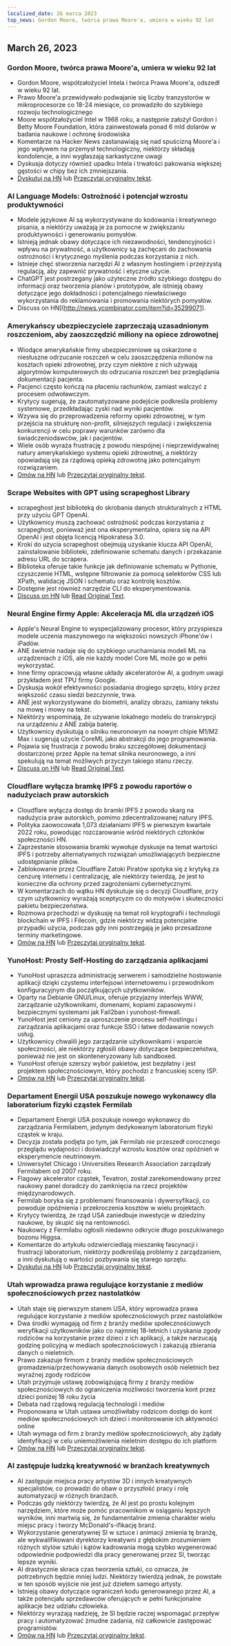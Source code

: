 ```yaml
---
localized_date: 26 marca 2023
top_news: Gordon Moore, twórca prawa Moore'a, umiera w wieku 92 lat
---
```










<CallToAction />

<Steps>

## March 26, 2023

### Gordon Moore, twórca prawa Moore'a, umiera w wieku 92 lat

- Gordon Moore, współzałożyciel Intela i twórca Prawa Moore'a, odszedł w wieku 92 lat.
- Prawo Moore'a przewidywało podwajanie się liczby tranzystorów w mikroprocesorze co 18-24 miesiące, co prowadziło do szybkiego rozwoju technologicznego
- Moore współzałożyciel Intel w 1968 roku, a następnie założył Gordon i Betty Moore Foundation, która zainwestowała ponad 6 mld dolarów w badania naukowe i ochronę środowiska
- Komentarze na Hacker News zastanawiają się nad spuścizną Moore'a i jego wpływem na przemysł technologiczny, niektórzy składają kondolencje, a inni wygłaszają sarkastyczne uwagi
- Dyskusja dotyczy również upadku Intela i trwałości pakowania większej gęstości w chipy bez ich zmniejszania.
- [Dyskutuj na HN](http://news.ycombinator.com/item?id=35297420) lub [Przeczytaj oryginalny tekst](https://www.moore.org/article-detail?newsUrlName=in-memoriam-gordon-moore-1929-2023).

### AI Language Models: Ostrożność i potencjał wzrostu produktywności

- Modele językowe AI są wykorzystywane do kodowania i kreatywnego pisania, a niektórzy uważają je za pomocne w zwiększaniu produktywności i generowaniu pomysłów.
- Istnieją jednak obawy dotyczące ich niezawodności, tendencyjności i wpływu na prywatność, a użytkownicy są zachęcani do zachowania ostrożności i krytycznego myślenia podczas korzystania z nich.
- Istnieje chęć stworzenia narzędzi AI z własnym hostingiem i przejrzystą regulacją, aby zapewnić prywatność i etyczne użycie.
- ChatGPT jest postrzegany jako użyteczne źródło szybkiego dostępu do informacji oraz tworzenia planów i prototypów, ale istnieją obawy dotyczące jego dokładności i potencjalnego niewłaściwego wykorzystania do reklamowania i promowania niektórych pomysłów.
- Discuss on HN](http://news.ycombinator.com/item?id=35299071).

### Amerykańscy ubezpieczyciele zaprzeczają uzasadnionym roszczeniom, aby zaoszczędzić miliony na opiece zdrowotnej

- Wiodące amerykańskie firmy ubezpieczeniowe są oskarżone o niesłuszne odrzucanie roszczeń w celu zaoszczędzenia milionów na kosztach opieki zdrowotnej, przy czym niektóre z nich używają algorytmów komputerowych do odrzucania roszczeń bez przeglądania dokumentacji pacjenta.
- Pacjenci często kończą na płaceniu rachunków, zamiast walczyć z procesem odwoławczym.
- Krytycy sugerują, że zautomatyzowane podejście podkreśla problemy systemowe, przedkładając zyski nad wyniki pacjentów.
- Wzywa się do przeprowadzenia reformy opieki zdrowotnej, w tym przejścia na strukturę non-profit, silniejszych regulacji i zwiększenia konkurencji w celu poprawy warunków zarówno dla świadczeniodawców, jak i pacjentów.
- Wiele osób wyraża frustrację z powodu niespójnej i nieprzewidywalnej natury amerykańskiego systemu opieki zdrowotnej, a niektórzy opowiadają się za rządową opieką zdrowotną jako potencjalnym rozwiązaniem.
- [Omów na HN](http://news.ycombinator.com/item?id=35304017) lub [Przeczytaj oryginalny tekst](https://www.propublica.org/article/cigna-pxdx-medical-health-insurance-rejection-claims).

### Scrape Websites with GPT using scrapeghost Library

- scrapeghost jest biblioteką do skrobania danych strukturalnych z HTML przy użyciu GPT OpenAI.
- Użytkownicy muszą zachować ostrożność podczas korzystania z scrapeghost, ponieważ jest ona eksperymentalna, opiera się na API OpenAI i jest objęta licencją Hipokratesa 3.0.
- Kroki do użycia scrapeghost obejmują uzyskanie klucza API OpenAI, zainstalowanie biblioteki, zdefiniowanie schematu danych i przekazanie adresu URL do scrapera.
- Biblioteka oferuje takie funkcje jak definiowanie schematu w Pythonie, czyszczenie HTML, wstępne filtrowanie za pomocą selektorów CSS lub XPath, walidację JSON i schematu oraz kontrolę kosztów.
- Dostępne jest również narzędzie CLI do eksperymentowania.
- [Discuss on HN](http://news.ycombinator.com/item?id=35305655) lub [Read Original Text](https://jamesturk.github.io/scrapeghost/).

### Neural Engine firmy Apple: Akceleracja ML dla urządzeń iOS

- Apple's Neural Engine to wyspecjalizowany procesor, który przyspiesza modele uczenia maszynowego na większości nowszych iPhone'ów i iPadów.
- ANE świetnie nadaje się do szybkiego uruchamiania modeli ML na urządzeniach z iOS, ale nie każdy model Core ML może go w pełni wykorzystać.
- Inne firmy opracowują własne układy akceleratorów AI, a godnym uwagi przykładem jest TPU firmy Google.
- Dyskusja wokół efektywności posiadania drogiego sprzętu, który przez większość czasu siedzi bezczynnie, trwa.
- ANE jest wykorzystywane do biometrii, analizy obrazu, zamiany tekstu na mowę i mowy na tekst.
- Niektórzy wspominają, że używanie lokalnego modelu do transkrypcji na urządzeniu z ANE zabija baterię.
- Użytkownicy dyskutują o silniku neuronowym na nowym chipie M1/M2 Max i sugerują użycie CoreML jako abstrakcji do jego programowania.
- Pojawia się frustracja z powodu braku szczegółowej dokumentacji dostarczonej przez Apple na temat silnika neuronowego, a inni spekulują na temat możliwych przyczyn takiego stanu rzeczy.
- [Discuss on HN](http://news.ycombinator.com/item?id=35301447) lub [Read Original Text](https://github.com/hollance/neural-engine).

### Cloudflare wyłącza bramkę IPFS z powodu raportów o nadużyciach praw autorskich

- Cloudflare wyłącza dostęp do bramki IPFS z powodu skarg na nadużycia praw autorskich, pomimo zdecentralizowanej natury IPFS.
- Polityka zaowocowała 1,073 działaniami IPFS w pierwszym kwartale 2022 roku, powodując rozczarowanie wśród niektórych członków społeczności HN.
- Zaprzestanie stosowania bramki wywołuje dyskusje na temat wartości IPFS i potrzeby alternatywnych rozwiązań umożliwiających bezpieczne udostępnianie plików.
- Zablokowanie przez Cloudflare Zatoki Piratów spotyka się z krytyką za cenzurę internetu i centralizację, ale niektórzy twierdzą, że jest to konieczne dla ochrony przed zagrożeniami cybernetycznymi.
- W komentarzach do wątku HN dyskutuje się o decyzji Cloudflare, przy czym użytkownicy wyrażają sceptycyzm co do motywów i skuteczności pakietu bezpieczeństwa.
- Rozmowa przechodzi w dyskusję na temat roli kryptografii i technologii blockchain w IPFS i Filecoin, gdzie niektórzy widzą potencjalne przypadki użycia, podczas gdy inni postrzegają je jako przesadzone terminy marketingowe.
- [Omów na HN](http://news.ycombinator.com/item?id=35300200) lub [Przeczytaj oryginalny tekst](https://torrentfreak.com/cloudflare-disables-access-to-pirated-content-on-its-ipfs-gateway-230324/).

### YunoHost: Prosty Self-Hosting do zarządzania aplikacjami

- YunoHost upraszcza administrację serwerem i samodzielne hostowanie aplikacji dzięki czystemu interfejsowi internetowemu i przewodnikom konfiguracyjnym dla początkujących użytkowników.
- Oparty na Debianie GNU/Linux, oferuje przyjazny interfejs WWW, zarządzanie użytkownikami, domenami, kopiami zapasowymi i bezpiecznymi systemami jak Fail2ban i yunohost-firewall.
- YunoHost jest ceniony za uproszczenie procesu self-hostingu i zarządzania aplikacjami oraz funkcje SSO i łatwe dodawanie nowych usług.
- Użytkownicy chwalili jego zarządzanie użytkownikami i wsparcie społeczności, ale niektórzy zgłosili obawy dotyczące bezpieczeństwa, ponieważ nie jest on skonteneryzowany lub sandboxed.
- YunoHost oferuje szerszy wybór pakietów, jest bezpłatny i jest projektem społecznościowym, który pochodzi z francuskiej sceny ISP.
- [Omów na HN](http://news.ycombinator.com/item?id=35300482) lub [Przeczytaj oryginalny tekst](https://yunohost.org).

### Departament Energii USA poszukuje nowego wykonawcy dla laboratorium fizyki cząstek Fermilab

- Departament Energii USA poszukuje nowego wykonawcy do zarządzania Fermilabem, jedynym dedykowanym laboratorium fizyki cząstek w kraju.
- Decyzja została podjęta po tym, jak Fermilab nie przeszedł corocznego przeglądu wydajności i doświadczył wzrostu kosztów oraz opóźnień w eksperymencie neutrinowym.
- Uniwersytet Chicago i Universities Research Association zarządzały Fermilabem od 2007 roku.
- Flagowy akcelerator cząstek, Tevatron, został zarekomendowany przez naukowy panel doradczy do zamknięcia na rzecz projektów międzynarodowych.
- Fermilab boryka się z problemami finansowania i dywersyfikacji, co powoduje opóźnienia i przekroczenia kosztów w wielu projektach.
- Krytycy twierdzą, że rząd USA zaniedbuje inwestycje w dziedziny naukowe, by skupić się na rentowności.
- Naukowcy z Fermilabu ogłosili niedawno odkrycie długo poszukiwanego bozonu Higgsa.
- Komentarze do artykułu odzwierciedlają mieszankę fascynacji i frustracji laboratorium, niektórzy podkreślają problemy z zarządzaniem, a inni dyskutują o wartości pozbywania się starego sprzętu.
- [Dyskutuj na HN](http://news.ycombinator.com/item?id=35303391) lub [Przeczytaj oryginalny tekst](https://www.science.org/content/article/major-shake-coming-fermilab-troubled-u-s-particle-physics-center).

### Utah wprowadza prawa regulujące korzystanie z mediów społecznościowych przez nastolatków

- Utah staje się pierwszym stanem USA, który wprowadza prawa regulujące korzystanie z mediów społecznościowych przez nastolatków
- Dwa środki wymagają od firm z branży mediów społecznościowych weryfikacji użytkowników jako co najmniej 18-letnich i uzyskania zgody rodziców na korzystanie przez dzieci z ich aplikacji, a także narzucają godzinę policyjną w mediach społecznościowych i zakazują zbierania danych o nieletnich.
- Prawo zakazuje firmom z branży mediów społecznościowych gromadzenia/przechowywania danych osobowych osób nieletnich bez wyraźnej zgody rodziców
- Utah przyjmuje ustawę zobowiązującą firmy z branży mediów społecznościowych do ograniczenia możliwości tworzenia kont przez dzieci poniżej 18 roku życia
- Debata nad rządową regulacją technologii i mediów
- Proponowana w Utah ustawa umożliwiłaby rodzicom dostęp do kont mediów społecznościowych ich dzieci i monitorowanie ich aktywności online
- Utah wymaga od firm z branży mediów społecznościowych, aby żądały identyfikacji w celu uniemożliwienia nieletnim dostępu do ich platform
- [Omów na HN](http://news.ycombinator.com/item?id=35307647) lub [Przeczytaj oryginalny tekst](https://www.bbc.com/news/world-us-canada-65060733).

### AI zastępuje ludzką kreatywność w branżach kreatywnych

- AI zastępuje miejsca pracy artystów 3D i innych kreatywnych specjalistów, co prowadzi do obaw o przyszłość pracy i rolę automatyzacji w różnych branżach.
- Podczas gdy niektórzy twierdzą, że AI jest po prostu kolejnym narzędziem, które może pomóc pracownikom w osiąganiu lepszych wyników, inni martwią się, że fundamentalnie zmienia charakter wielu miejsc pracy i tworzy McDonald's-ifikację branż.
- Wykorzystanie generatywnej SI w sztuce i animacji zmienia tę branżę, ale wykwalifikowani dyrektorzy kreatywni z głębokim zrozumieniem różnych stylów sztuki i kątów kadrowania mogą szybko wygenerować odpowiednie podpowiedzi dla pracy generowanej przez SI, tworząc lepsze wyniki.
- AI drastycznie skraca czas tworzenia sztuki, co oznacza, że potrzebnych będzie mniej ludzi. Niektórzy twierdzą jednak, że powstałe w ten sposób wyjście nie jest już dziełem samego artysty.
- Istnieją obawy dotyczące ograniczeń kodu generowanego przez AI, a także potencjału sprzedawców oferujących w pełni funkcjonalne aplikacje bez udziału człowieka.
- Niektórzy wyrażają nadzieję, że SI będzie raczej wspomagać przepływ pracy i automatyzować żmudne zadania, niż całkowicie zastępować programistów.
- [Omów na HN](http://news.ycombinator.com/item?id=35308498) lub [Przeczytaj oryginalny tekst](https://reddit.com/r/blender/comments/121lhfq/i_lost_everything_that_made_me_love_my_job/).

</Steps>
